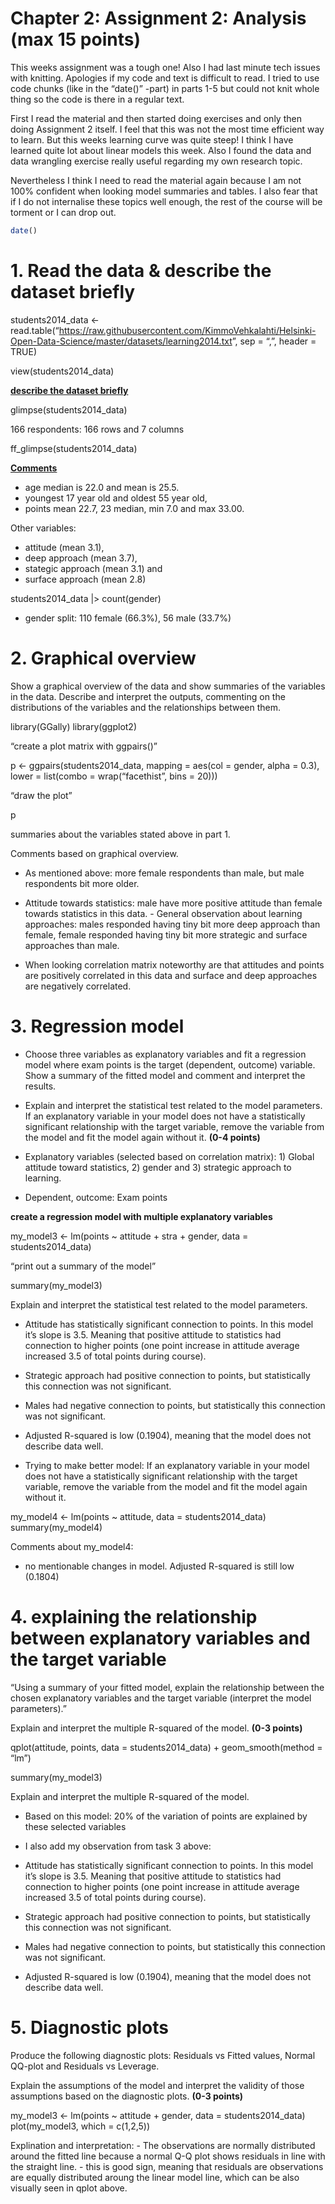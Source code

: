 # Chapter 2: Assignment 2: Analysis (max 15 points)

This weeks assignment was a tough one! Also I had last minute tech issues with knitting. Apologies if my code and text is difficult to read. I tried to use code chunks (like in the "date()" -part) in parts 1-5 but could not knit whole thing so the code is there in a regular text.

First I read the material and then started doing exercises and only then doing Assignment 2 itself. I feel that this was not the most time efficient way to learn. But this weeks learning curve was quite steep! I think I have learned quite lot about linear models this week. Also I found the data and data wrangling exercise really useful regarding my own research topic.

Nevertheless I think I need to read the material again because I am not 100% confident when looking model summaries and tables. I also fear that if I do not internalise these topics well enough, the rest of the course will be torment or I can drop out.

```r
date()
```

# 1. Read the data & describe the dataset briefly

students2014_data \<- read.table("<https://raw.githubusercontent.com/KimmoVehkalahti/Helsinki-Open-Data-Science/master/datasets/learning2014.txt>", sep = ",", header = TRUE)

view(students2014_data)

[**describe the dataset briefly**]{.underline}

glimpse(students2014_data)

166 respondents: 166 rows and 7 columns

ff_glimpse(students2014_data)

[**Comments**]{.underline}

-   age median is 22.0 and mean is 25.5.
-   youngest 17 year old and oldest 55 year old,
-   points mean 22.7, 23 median, min 7.0 and max 33.00.

Other variables:

-   attitude (mean 3.1),
-   deep approach (mean 3.7),
-   stategic approach (mean 3.1) and
-   surface approach (mean 2.8)

students2014_data \|\> count(gender)

-   gender split: 110 female (66.3%), 56 male (33.7%)

# 2. Graphical overview

Show a graphical overview of the data and show summaries of the variables in the data. Describe and interpret the outputs, commenting on the distributions of the variables and the relationships between them.

library(GGally) library(ggplot2)

"create a plot matrix with ggpairs()"

p \<- ggpairs(students2014_data, mapping = aes(col = gender, alpha = 0.3), lower = list(combo = wrap("facethist", bins = 20)))

"draw the plot"

p

summaries about the variables stated above in part 1.

Comments based on graphical overview.

-   As mentioned above: more female respondents than male, but male respondents bit more older.

-   Attitude towards statistics: male have more positive attitude than female towards statistics in this data. - General observation about learning approaches: males responded having tiny bit more deep approach than female, female responded having tiny bit more strategic and surface approaches than male.

-   When looking correlation matrix noteworthy are that attitudes and points are positively correlated in this data and surface and deep approaches are negatively correlated.

# 3. Regression model

-   Choose three variables as explanatory variables and fit a regression model where exam points is the target (dependent, outcome) variable. Show a summary of the fitted model and comment and interpret the results.

-   Explain and interpret the statistical test related to the model parameters. If an explanatory variable in your model does not have a statistically significant relationship with the target variable, remove the variable from the model and fit the model again without it. **(0-4 points)**

-   Explanatory variables (selected based on correlation matrix): 1) Global attitude toward statistics, 2) gender and 3) strategic approach to learning.

-   Dependent, outcome: Exam points

**create a regression model with multiple explanatory variables**

my_model3 \<- lm(points \~ attitude + stra + gender, data = students2014_data)

"print out a summary of the model"

summary(my_model3)

Explain and interpret the statistical test related to the model parameters.

-   Attitude has statistically significant connection to points. In this model it's slope is 3.5. Meaning that positive attitude to statistics had connection to higher points (one point increase in attitude average increased 3.5 of total points during course).

-   Strategic approach had positive connection to points, but statistically this connection was not significant.

-   Males had negative connection to points, but statistically this connection was not significant.

-   Adjusted R-squared is low (0.1904), meaning that the model does not describe data well.

-   Trying to make better model: If an explanatory variable in your model does not have a statistically significant relationship with the target variable, remove the variable from the model and fit the model again without it.

my_model4 \<- lm(points \~ attitude, data = students2014_data) summary(my_model4)

Comments about my_model4:

-   no mentionable changes in model. Adjusted R-squared is still low (0.1804)

# 4. explaining the relationship between explanatory variables and the target variable

"Using a summary of your fitted model, explain the relationship between the chosen explanatory variables and the target variable (interpret the model parameters)."

Explain and interpret the multiple R-squared of the model. **(0-3 points)**

qplot(attitude, points, data = students2014_data) + geom_smooth(method = "lm")

summary(my_model3)

Explain and interpret the multiple R-squared of the model.

-   Based on this model: 20% of the variation of points are explained by these selected variables

-   I also add my observation from task 3 above:

-   Attitude has statistically significant connection to points. In this model it's slope is 3.5. Meaning that positive attitude to statistics had connection to higher points (one point increase in attitude average increased 3.5 of total points during course).

-   Strategic approach had positive connection to points, but statistically this connection was not significant.

-   Males had negative connection to points, but statistically this connection was not significant.

-   Adjusted R-squared is low (0.1904), meaning that the model does not describe data well.

# 5. Diagnostic plots

Produce the following diagnostic plots: Residuals vs Fitted values, Normal QQ-plot and Residuals vs Leverage.

Explain the assumptions of the model and interpret the validity of those assumptions based on the diagnostic plots. **(0-3 points)**

my_model3 \<- lm(points \~ attitude + gender, data = students2014_data) plot(my_model3, which = c(1,2,5))

Explination and interpretation: - The observations are normally distributed around the fitted line because a normal Q-Q plot shows residuals in line with the straight line. - this is good sign, meaning that residuals are observations are equally distributed aroung the linear model line, which can be also visually seen in qplot above.

